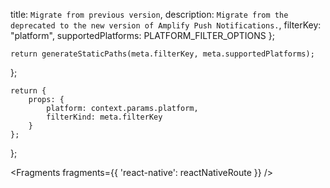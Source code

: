   title: `Migrate from previous version`,
  description: `Migrate from the deprecated to the new version of Amplify Push Notifications.`,
  filterKey: "platform",
  supportedPlatforms: PLATFORM_FILTER_OPTIONS
};
      


    return generateStaticPaths(meta.filterKey, meta.supportedPlatforms);
};

    return {
        props: {
            platform: context.params.platform,
            filterKind: meta.filterKey
        }
    };
};


<Fragments fragments={{ 'react-native': reactNativeRoute }} />

